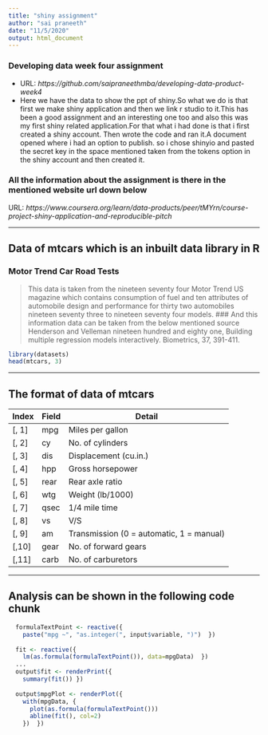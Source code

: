 ---
title: "shiny assignment"
author: "sai praneeth"
date: "11/5/2020"
output: html_document
---




### Developing data week four assignment  

- URL: *https://github.com/saipraneethmba/developing-data-product-week4*
- Here we have the data to show the ppt of shiny.So what we do is that first we make shiny application and then we link r studio to it.This has been a good assignment and an interesting one too and also this was my first shiny related application.For that what i had done is that i first created a shiny account.
Then wrote the code and ran it.A document opened where i had an option to publish. so i chose shinyio and pasted the secret key in the space mentioned taken from the tokens option in the shiny account and then created it.

### All the information about the assignment is there in the mentioned website url down below
URL: *https://www.coursera.org/learn/data-products/peer/tMYrn/course-project-shiny-application-and-reproducible-pitch*

---

## Data of mtcars which is an inbuilt data library in R

### Motor Trend Car Road Tests

> This data is taken from the nineteen seventy four Motor Trend US magazine 
  which contains consumption of fuel and ten attributes of automobile design and   performance  for thirty two automobiles nineteen seventy three to nineteen      seventy four models.
### And this information data can be taken from the below mentioned source
> Henderson and Velleman nineteen hundred and eighty one, Building multiple regression models interactively. Biometrics, 37, 391-411.
```{r}
library(datasets)
head(mtcars, 3)
```
---

## The format of data of mtcars



| Index | Field | Detail |
------- | ----- | ------ |
| [, 1] | mpg | Miles per gallon |
| [, 2]  | cy | No. of cylinders |
| [, 3]	| dis | Displacement (cu.in.) |
| [, 4]	| hpp | Gross horsepower |
| [, 5]	| rear | Rear axle ratio |
| [, 6]	| wtg | Weight (lb/1000) |
| [, 7]	| qsec | 1/4 mile time |
| [, 8]	| vs | V/S |
| [, 9]	| am | Transmission (0 = automatic, 1 = manual) |
| [,10]	| gear | No. of forward gears |
| [,11]	| carb | No. of carburetors |

---

## Analysis can be shown in the following code chunk

```r
  formulaTextPoint <- reactive({
    paste("mpg ~", "as.integer(", input$variable, ")")  })
  
  fit <- reactive({
    lm(as.formula(formulaTextPoint()), data=mpgData)  })
  ...
  output$fit <- renderPrint({
    summary(fit()) })
  
  output$mpgPlot <- renderPlot({
    with(mpgData, {
      plot(as.formula(formulaTextPoint()))
      abline(fit(), col=2)
    })  })
```